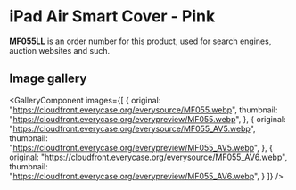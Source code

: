 
# iPad Air Smart Cover - Pink

<Callout type='info' emoji='👉🏻'>**MF055LL** is an order number for this product, used for search engines, auction websites and such.</Callout>

## Image gallery

<GalleryComponent
    images={[
      {
        original: "https://cloudfront.everycase.org/everysource/MF055.webp",
        thumbnail: "https://cloudfront.everycase.org/everypreview/MF055.webp",
      },
      {
        original: "https://cloudfront.everycase.org/everysource/MF055_AV5.webp",
        thumbnail: "https://cloudfront.everycase.org/everypreview/MF055_AV5.webp",
      },
      {
        original: "https://cloudfront.everycase.org/everysource/MF055_AV6.webp",
        thumbnail: "https://cloudfront.everycase.org/everypreview/MF055_AV6.webp",
      }
    ]}
  />

